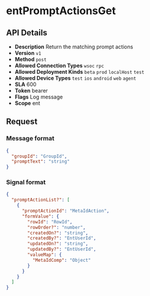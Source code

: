 # entPromptActionsGet

## API Details

- **Description** Return the matching prompt actions
- **Version** `v1`
- **Method** `post`
- **Allowed Connection Types** `wsoc` `rpc` 
- **Allowed Deployment Kinds** `beta` `prod` `localHost` `test` 
- **Allowed Device Types** `test` `ios` `android` `web` `agent` 
- **SLA** 600
- **Token** bearer
- **Flags** Log message
- **Scope** ent


## Request

### Message format

```json
{
  "groupId": "GroupId",
  "promptText": "string"
}
```

### Signal format

```json
{
  "promptActionList?": [
    {
      "promptActionId": "MetaIdAction",
      "formValue": {
        "rowId": "RowId",
        "rowOrder?": "number",
        "createdOn?": "string",
        "createdBy?": "EntUserId",
        "updatedOn?": "string",
        "updatedBy?": "EntUserId",
        "valueMap": {
          "MetaIdComp": "Object"
        }
      }
    }
  ]
}
```

